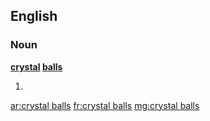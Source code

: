 ==English==

===Noun===
'''[[crystal]] [[balls]]'''

# {{plural of|[[crystal ball]]}}

[[ar:crystal balls]]
[[fr:crystal balls]]
[[mg:crystal balls]]